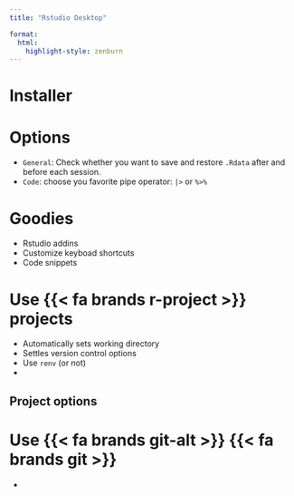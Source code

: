 ```yaml
---
title: "Rstudio Desktop"

format:
  html:
    highlight-style: zenburn
---
```



# Installer 

# Options

- `General`: Check whether you want to save and restore `.Rdata` after and before each session.
- `Code`: choose you favorite pipe operator: `|>` or `%>%`


# Goodies

- Rstudio addins
- Customize keyboad shortcuts 
- Code snippets

# Use {{< fa brands r-project >}} projects

- Automatically sets working directory
- Settles version control options
- Use `renv` (or not)
- 


## Project options

# Use {{< fa brands git-alt >}} {{< fa brands git >}}

- 



